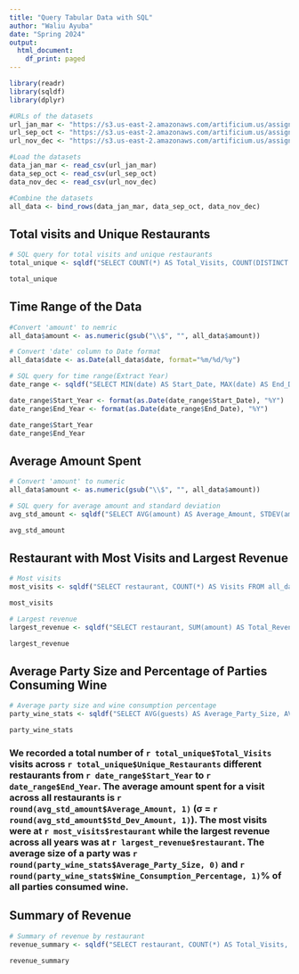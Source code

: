 ```yaml
---
title: "Query Tabular Data with SQL"
author: "Waliu Ayuba"
date: "Spring 2024"
output:
  html_document:
    df_print: paged
---
```


```r
library(readr)
library(sqldf)
library(dplyr)

#URLs of the datasets
url_jan_mar <- "https://s3.us-east-2.amazonaws.com/artificium.us/assignments/80.xml/a-80-305/gen-xml/synthsalestxns-Jan2Mar.csv"
url_sep_oct <- "https://s3.us-east-2.amazonaws.com/artificium.us/assignments/80.xml/a-80-305/gen-xml/synthsalestxns-Sep2Oct.csv"
url_nov_dec <- "https://s3.us-east-2.amazonaws.com/artificium.us/assignments/80.xml/a-80-305/gen-xml/synthsalestxns-Nov2Dec.csv"

#Load the datasets
data_jan_mar <- read_csv(url_jan_mar)
data_sep_oct <- read_csv(url_sep_oct)
data_nov_dec <- read_csv(url_nov_dec)

#Combine the datasets
all_data <- bind_rows(data_jan_mar, data_sep_oct, data_nov_dec)


```


## Total visits and Unique Restaurants
```r
# SQL query for total visits and unique restaurants
total_unique <- sqldf("SELECT COUNT(*) AS Total_Visits, COUNT(DISTINCT restaurant) AS Unique_Restaurants FROM all_data")

total_unique

```


## Time Range of the Data
```r

#Convert 'amount' to nemric
all_data$amount <- as.numeric(gsub("\\$", "", all_data$amount))

# Convert 'date' column to Date format
all_data$date <- as.Date(all_data$date, format="%m/%d/%y")

# SQL query for time range(Extract Year)
date_range <- sqldf("SELECT MIN(date) AS Start_Date, MAX(date) AS End_Date FROM all_data")

date_range$Start_Year <- format(as.Date(date_range$Start_Date), "%Y")
date_range$End_Year <- format(as.Date(date_range$End_Date), "%Y")

date_range$Start_Year
date_range$End_Year
```


## Average Amount Spent
```r
# Convert 'amount' to numeric
all_data$amount <- as.numeric(gsub("\\$", "", all_data$amount))

# SQL query for average amount and standard deviation
avg_std_amount <- sqldf("SELECT AVG(amount) AS Average_Amount, STDEV(amount) AS Std_Dev_Amount FROM all_data")

avg_std_amount

```


## Restaurant with Most Visits and Largest Revenue
```r
# Most visits
most_visits <- sqldf("SELECT restaurant, COUNT(*) AS Visits FROM all_data GROUP BY restaurant ORDER BY Visits DESC LIMIT 1")

most_visits

# Largest revenue
largest_revenue <- sqldf("SELECT restaurant, SUM(amount) AS Total_Revenue FROM all_data GROUP BY restaurant ORDER BY Total_Revenue DESC LIMIT 1")

largest_revenue
```

## Average Party Size and Percentage of Parties Consuming Wine
```r


# Average party size and wine consumption percentage
party_wine_stats <- sqldf("SELECT AVG(guests) AS Average_Party_Size, AVG(CASE WHEN wine = 'Yes' THEN 1 ELSE 0 END) * 100 AS Wine_Consumption_Percentage FROM all_data")

party_wine_stats
```

### We recorded a total number of `r total_unique$Total_Visits` visits across `r total_unique$Unique_Restaurants` different restaurants from `r date_range$Start_Year` to `r date_range$End_Year`. The average amount spent for a visit across all restaurants is `r round(avg_std_amount$Average_Amount, 1)` (σ = `r round(avg_std_amount$Std_Dev_Amount, 1)`). The most visits were at `r most_visits$restaurant` while the largest revenue across all years was at `r largest_revenue$restaurant`. The average size of a party was `r round(party_wine_stats$Average_Party_Size, 0)` and `r round(party_wine_stats$Wine_Consumption_Percentage, 1)`% of all parties consumed wine.


## Summary of Revenue
```r

# Summary of revenue by restaurant
revenue_summary <- sqldf("SELECT restaurant, COUNT(*) AS Total_Visits, AVG(amount) AS Average_Revenue FROM all_data GROUP BY restaurant")

revenue_summary

```


